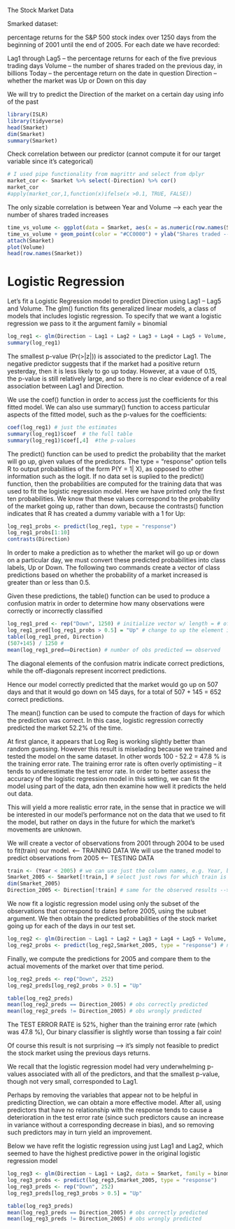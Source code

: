 The Stock Market Data

Smarked dataset:

percentage returns for the S&P 500 stock index over 1250 days from the beginning of 2001 until the end of 2005.
For each date we have recorded: 

Lag1 through Lag5 -- the percentage returns for each of the five previous trading days
Volume -- the number of shares traded on the previous day, in billions
Today -- the percentage return on the date in question
Direction -- whether the market was Up or Down on this day

We will try to predict the Direction of the market on a certain day using info of the past


```r
library(ISLR)
library(tidyverse)
head(Smarket)
dim(Smarket)
summary(Smarket)
```

Check correlation between our predictor (cannot compute it for our target variable since it's categorical)

```r
# I used pipe functionality from magrittr and select from dplyr
market_cor <- Smarket %>% select(-Direction) %>% cor()
market_cor
#apply(market_cor,1,function(x)ifelse(x >0.1, TRUE, FALSE))
```
The only sizable correlation is between Year and Volume --> each year the number of shares traded increases
```r
time_vs_volume <- ggplot(data = Smarket, aes(x = as.numeric(row.names(Smarket)), y = Volume))
time_vs_volume + geom_point(color = "#CC0000") + ylab("Shares traded -- billions") + xlab("Index") + theme_bw()
attach(Smarket)
plot(Volume)
head(row.names(Smarket))

```

# Logistic Regression

Let's fit a Logistic Regression model to predict Direction using Lag1 -- Lag5 and Volume.
The glm() function fits generalized linear models, a class of models that includes logistic regression.
To specify that we want a logistic regression we pass to it the argument family = binomial

```r
log_reg1 <- glm(Direction ~ Lag1 + Lag2 + Lag3 + Lag4 + Lag5 + Volume, data = Smarket, family = binomial)
summary(log_reg1)
```

The smallest p-value (Pr(>|z|)) is associated to the predictor Lag1. The negative predictor suggests that if the market had a positive return yesterday, then it is less likely to go up today. However, at a vaue of 0.15, the p-value is still relatively large, and so there is no clear evidence of a real association between Lag1 and Direction.

We use the coef() function in order to access just the coefficients for this fitted model. We can also use summary() function to access particular aspects of the fitted model, such as the p-values for the coefficients:

```r
coef(log_reg1) # just the estimates
summary(log_reg1)$coef  # the full table
summary(log_reg1)$coef[,4]  #the p-values
```

The predict() function can be used to predict the probability that the market will go up, given values of the predictors.
The type = "response" option tells R to output probabilities of the form P(Y = 1| X), as opposed to other information such as the logit.
If no data set is suplied to the predict() function, then the probabilities are computed for the training data that was used to fit the logistic regression model.
Here we have printed only the first ten probabilities.
We know that these values correspond to the probability of the market going up, rather than down, because the contrasts() function indicates that R has created a dummy variable with a 1 for Up:
```r
log_reg1_probs <- predict(log_reg1, type = "response")
log_reg1_probs[1:10]
contrasts(Direction)
```

In order to make a prediction as to whether the market will go up or down on a particular day, we must convert these predicted probabilities into class labels, Up or Down. The following two commands create a vector of class predictions based on whether the probability of a market increased is greater than or less than 0.5.

Given these predictions, the table() function can be used to produce a confusion matrix in order to determine how many observations were correctly or incorrectly classified
```r
log_reg1_pred <- rep("Down", 1250) # initialize vector w/ length = # of obs, value --> Down
log_reg1_pred[log_reg1_probs > 0.5] = "Up" # change to up the element in the vector that have and index = to the index of elements of the vector of probabilies that have a value > 0.5  -- confusing explanation ^^'
table(log_reg1_pred, Direction)
(507+145) / 1250 # 
mean(log_reg1_pred==Direction) # number of obs predicted == observed

```
The diagonal elements of the confusion matrix indicate correct predictions, while the off-diagonals represent incorrect predictions.

Hence our model correctly predicted that the market would go up on 507 days and that it would go down on 145 days, for a total of 507 + 145 = 652 correct predictions.

The mean() function can be used to compute the fraction of days for which the prediction was correct. In this case, logistic regression correctly predicted the market 52.2% of the time.

At first glance, it appears that Log Reg is working slightly better than random guessing.
However this result is miselading because we trained and tested the model on the same dataset. In other words 100 - 52.2 = 47.8 % is the training error rate. The training error rate is often overly optimisting -- it tends to underestimate the test error rate. In order to better assess the accuracy of the logistic regression model in this setting, we can fit the model using part of the data, adn then examine how well it predicts the held out data. 

This will yield a more realistic error rate, in the sense that in practice we will be interested in our model's performance not on the data that we used to fit the model, but rather on days in the future for which the market's movements are unknown.


We will create a vector of observations from 2001 through 2004 to be used to fit(train) our model. <-- TRAINING DATA
We will use the traned model to predict observations from 2005 <-- TESTING DATA

```r
train <- (Year < 2005) # we can use just the column names, e.g. Year, because we attached their dataframe, Smarket, previously. 
Smarket_2005 <- Smarket[!train,] # select just rows for which train is FALSE
dim(Smarket_2005)
Direction_2005 <- Direction[!train] # same for the observed results --> this is the "truth" for the 2005 observations
```

We now fit a logistic regression model using only the subset of the observations that correspond to dates before 2005, using the subset argument.
We then obtain the predicted probabilities of the stock market going up for each of the days in our test set.

```r
log_reg2 <- glm(Direction ~ Lag1 + Lag2 + Lag3 + Lag4 + Lag5 + Volume, data = Smarket, family = binomial, subset = train)
log_reg2_probs <- predict(log_reg2,Smarket_2005, type = "response") # now we specify the observations to predict, our test dataset
```

Finally, we compute the predictions for 2005 and compare them to the actual movements of the market over that time period.

```r
log_reg2_preds <- rep("Down", 252)
log_reg2_preds[log_reg2_probs > 0.5] = "Up"

table(log_reg2_preds)
mean(log_reg2_preds == Direction_2005) # obs correctly predicted
mean(log_reg2_preds != Direction_2005) # obs wrongly predicted

```


The TEST ERROR RATE is 52%, higher than the training error rate (which was 47.8 %), Our binary classifier is slightly worse than tossing a fair coin!

Of course this result is not surprising --> it's simply not feasible to predict the stock market using the previous days returns.

We recall that the logistic regression model had very underwhelming p-values associated with all of the predictors, and that the smallest p-value, though not very small, corresponded to Lag1.

Perhaps by removing the variables that appear not to be helpful in predicting Direction, we can obtain a more effective model.
After all, using predictors that have no relationship with the response tends to cause a deterioration in the test error rate (since such predictors cause an increase in variance without a corresponding decrease in bias), and so removing such predictors may in turn yield an improvement.

Below we have refit the logistic regression using just Lag1 and Lag2, which seemed to have the highest predictive power in the original logistic regression model


```r
log_reg3 <- glm(Direction ~ Lag1 + Lag2, data = Smarket, family = binomial, subset = train)
log_reg3_probs <- predict(log_reg3,Smarket_2005, type = "response")
log_reg3_preds <- rep("Down", 252)
log_reg3_preds[log_reg3_probs > 0.5] = "Up"

table(log_reg3_preds)
mean(log_reg3_preds == Direction_2005) # obs correctly predicted
mean(log_reg3_preds != Direction_2005) # obs wrongly predicted
```



